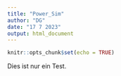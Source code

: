 ```yaml
---
title: "Power_Sim"
author: "DG"
date: "17 7 2023"
output: html_document
---
```


```r
knitr::opts_chunk$set(echo = TRUE)
```

Dies ist nur ein Test.

